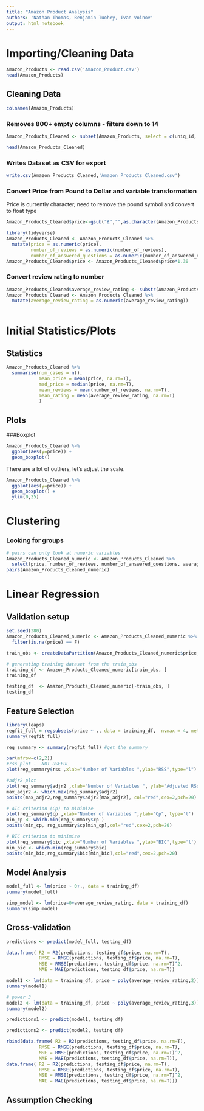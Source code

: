 ```yaml
---
title: "Amazon Product Analysis"
authors: 'Nathan Thomas, Benjamin Tuohey, Ivan Voinov'
output: html_notebook
---
```


# Importing/Cleaning Data
```r
Amazon_Products <- read.csv('Amazon_Product.csv')
head(Amazon_Products)
```

## Cleaning Data
```r
colnames(Amazon_Products)
```

### Removes 800+ empty columns - filters down to 14
```r
Amazon_Products_Cleaned <- subset(Amazon_Products, select = c(uniq_id, product_name, manufacturer, price, number_available_in_stock, number_of_reviews, number_of_answered_questions, average_review_rating, amazon_category_and_sub_category, description, product_information, product_description, items_customers_buy_after_viewing_this_item, customer_questions_and_answers))
```

```r
head(Amazon_Products_Cleaned)
```

### Writes Dataset as CSV for export
```r
write.csv(Amazon_Products_Cleaned,'Amazon_Products_Cleaned.csv')
```

### Convert Price from Pound to Dollar and variable transformation

Price is currently character, need to remove the pound symbol and convert to float type
```r
Amazon_Products_Cleaned$price<-gsub("£","",as.character(Amazon_Products_Cleaned$price))
```

```r
library(tidyverse)
Amazon_Products_Cleaned <- Amazon_Products_Cleaned %>%
  mutate(price = as.numeric(price), 
         number_of_reviews = as.numeric(number_of_reviews),
         number_of_answered_questions = as.numeric(number_of_answered_questions))
Amazon_Products_Cleaned$price <- Amazon_Products_Cleaned$price*1.30
```

### Convert review rating to number

```r
Amazon_Products_Cleaned$average_review_rating <- substr(Amazon_Products_Cleaned$average_review_rating,1,3)
Amazon_Products_Cleaned <- Amazon_Products_Cleaned %>%
  mutate(average_review_rating = as.numeric(average_review_rating))
  
```


# Initial Statistics/Plots
## Statistics

```r
Amazon_Products_Cleaned %>%
  summarise(num_cases = n(), 
            mean_price = mean(price, na.rm=T),
            med_price = median(price, na.rm=T),
            mean_reviews = mean(number_of_reviews, na.rm=T),
            mean_rating = mean(average_review_rating, na.rm=T)
            )
```


## Plots
###Boxplot
```r
Amazon_Products_Cleaned %>%
  ggplot(aes(y=price)) +
  geom_boxplot()
```
There are a lot of outliers, let's adjust the scale.

```r
Amazon_Products_Cleaned %>%
  ggplot(aes(y=price)) +
  geom_boxplot() +
  ylim(0,25)
```





# Clustering
### Looking for groups

```r
# pairs can only look at numeric variables
Amazon_Products_Cleaned_numeric <- Amazon_Products_Cleaned %>%
  select(price, number_of_reviews, number_of_answered_questions, average_review_rating)
pairs(Amazon_Products_Cleaned_numeric)
```

# Linear Regression
## Validation setup
```r

set.seed(380)
Amazon_Products_Cleaned_numeric <- Amazon_Products_Cleaned_numeric %>%
  filter(is.na(price) == F)

train_obs <- createDataPartition(Amazon_Products_Cleaned_numeric$price, , p = 0.5, list = FALSE)

# generating training dataset from the train_obs
training_df <- Amazon_Products_Cleaned_numeric[train_obs, ]
training_df

testing_df  <- Amazon_Products_Cleaned_numeric[-train_obs, ]
testing_df
```

## Feature Selection

```r
library(leaps)
regfit_full = regsubsets(price ~ ., data = training_df,  nvmax = 4, method="exhaustive")
summary(regfit_full)
```

```r
reg_summary <- summary(regfit_full) #get the summary

par(mfrow=c(2,2))
#rss plot -  NOT USEFUL
plot(reg_summary$rss ,xlab="Number of Variables ",ylab="RSS",type="l")

#adjr2 plot
plot(reg_summary$adjr2 ,xlab="Number of Variables ", ylab="Adjusted RSq",type="l")
max_adjr2 <- which.max(reg_summary$adjr2)
points(max_adjr2,reg_summary$adjr2[max_adjr2], col="red",cex=2,pch=20)

# AIC criterion (Cp) to minimize
plot(reg_summary$cp ,xlab="Number of Variables ",ylab="Cp", type='l')
min_cp <- which.min(reg_summary$cp )
points(min_cp, reg_summary$cp[min_cp],col="red",cex=2,pch=20)

# BIC criterion to minimize
plot(reg_summary$bic ,xlab="Number of Variables ",ylab="BIC",type='l')
min_bic <- which.min(reg_summary$bic)
points(min_bic,reg_summary$bic[min_bic],col="red",cex=2,pch=20)
```

## Model Analysis
```r
model_full <- lm(price ~ 0+., data = training_df)
summary(model_full)
```

```r
simp_model <- lm(price~0+average_review_rating, data = training_df)
summary(simp_model)
```

## Cross-validation

```r
predictions <- predict(model_full, testing_df)
```

```r
data.frame( R2 = R2(predictions, testing_df$price, na.rm=T),
            RMSE = RMSE(predictions, testing_df$price, na.rm=T),
            MSE = RMSE(predictions, testing_df$price, na.rm=T)^2,
            MAE = MAE(predictions, testing_df$price, na.rm=T))
```

```r
model1 <- lm(data = training_df, price ~ poly(average_review_rating,2))
summary(model1)

# power 3
model2 <- lm(data = training_df, price ~ poly(average_review_rating,3))
summary(model2)
```

```r
predictions1 <- predict(model1, testing_df)

predictions2 <- predict(model2, testing_df)
```

```r
rbind(data.frame( R2 = R2(predictions, testing_df$price, na.rm=T),
            RMSE = RMSE(predictions, testing_df$price, na.rm=T),
            MSE = RMSE(predictions, testing_df$price, na.rm=T)^2,
            MAE = MAE(predictions, testing_df$price, na.rm=T)),
data.frame( R2 = R2(predictions, testing_df$price, na.rm=T),
            RMSE = RMSE(predictions, testing_df$price, na.rm=T),
            MSE = RMSE(predictions, testing_df$price, na.rm=T)^2,
            MAE = MAE(predictions, testing_df$price, na.rm=T)))
```

## Assumption Checking



